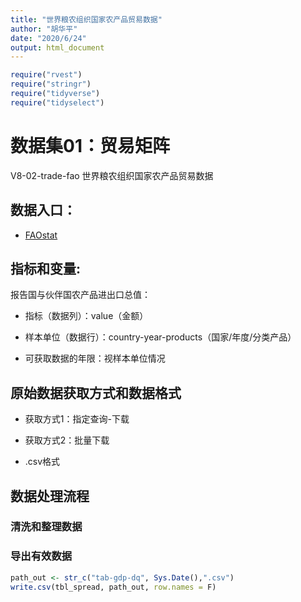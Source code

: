```yaml
---
title: "世界粮农组织国家农产品贸易数据"
author: "胡华平"
date: "2020/6/24"
output: html_document
---
```


```r
require("rvest")
require("stringr")
require("tidyverse")
require("tidyselect")
```


# 数据集01：贸易矩阵

V8-02-trade-fao 世界粮农组织国家农产品贸易数据


## 数据入口：

-  [FAOstat](http://www.fao.org/faostat/zh/#data/TM)


## 指标和变量: 

报告国与伙伴国农产品进出口总值：

- 指标（数据列）：value（金额）

- 样本单位（数据行）：country-year-products（国家/年度/分类产品）

- 可获取数据的年限：视样本单位情况

## 原始数据获取方式和数据格式

- 获取方式1：指定查询-下载

- 获取方式2：批量下载

- .csv格式




## 数据处理流程



### 清洗和整理数据



### 导出有效数据

```r
path_out <- str_c("tab-gdp-dq", Sys.Date(),".csv")
write.csv(tbl_spread, path_out, row.names = F)
```

